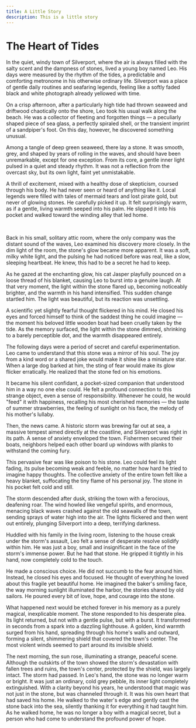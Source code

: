 ```yaml
---
title: A Little Story
description: This is a little story
---
```


# The Heart of Tides

In the quiet, windy town of Silverport, where the air is always filled with the salty scent and the dampness of stones, lived a young boy named Leo. His days were measured by the rhythm of the tides, a predictable and comforting metronome in his otherwise ordinary life. Silverport was a place of gentle daily routines and seafaring legends, feeling like a softly faded black and white photograph already yellowed with time.

On a crisp afternoon, after a particularly high tide had thrown seaweed and driftwood chaotically onto the shore, Leo took his usual walk along the beach. He was a collector of fleeting and forgotten things — a peculiarly shaped piece of sea glass, a perfectly spiraled shell, or the transient imprint of a sandpiper's foot. On this day, however, he discovered something unusual.

Among a tangle of deep green seaweed, there lay a stone. It was smooth, grey, and shaped by years of rolling in the waves, and should have been unremarkable, except for one exception. From its core, a gentle inner light pulsed in a quiet and steady rhythm. It was not a reflection from the overcast sky, but its own light, faint yet unmistakable.

A thrill of excitement, mixed with a healthy dose of skepticism, coursed through his body. He had never seen or heard of anything like it. Local legends were filled with tales of mermaid tears and lost pirate gold, but never of glowing stones. He carefully picked it up. It felt surprisingly warm, as if a gentle, living warmth seeped into his palm. He slipped it into his pocket and walked toward the winding alley that led home.

<br />

Back in his small, solitary attic room, where the only company was the distant sound of the waves, Leo examined his discovery more closely. In the dim light of the room, the stone's glow became more apparent. It was a soft, milky white light, and the pulsing he had noticed before was real, like a slow, sleeping heartbeat. He knew, this had to be a secret he had to keep.

As he gazed at the enchanting glow, his cat Jasper playfully pounced on a loose thread of his blanket, causing Leo to burst into a genuine laugh. At that very moment, the light within the stone flared up, becoming noticeably brighter, and the warmth in his hand intensified. This sudden change startled him. The light was beautiful, but its reaction was unsettling.

A scientific yet slightly fearful thought flickered in his mind. He closed his eyes and forced himself to think of the saddest thing he could imagine — the moment his beloved little wooden boat had been cruelly taken by the tide. As the memory surfaced, the light within the stone dimmed, shrinking to a barely perceptible dot, and the warmth disappeared entirely.

The following days were a period of secret and careful experimentation. Leo came to understand that this stone was a mirror of his soul. The joy from a kind word or a shared joke would make it shine like a miniature star. When a large dog barked at him, the sting of fear would make its glow flicker erratically. He realized that the stone fed on his emotions.

It became his silent confidant, a pocket-sized companion that understood him in a way no one else could. He felt a profound connection to this strange object, even a sense of responsibility. Whenever he could, he would "feed" it with happiness, recalling his most cherished memories — the taste of summer strawberries, the feeling of sunlight on his face, the melody of his mother's lullaby.

Then, the news came. A historic storm was brewing far out at sea, a massive tempest aimed directly at the coastline, and Silverport was right in its path. A sense of anxiety enveloped the town. Fishermen secured their boats, neighbors helped each other board up windows with planks to withstand the coming fury.

This pervasive fear was like poison to his stone. Leo could feel its light fading, its pulse becoming weak and feeble, no matter how hard he tried to imagine happy thoughts. The collective anxiety of the entire town felt like a heavy blanket, suffocating the tiny flame of his personal joy. The stone in his pocket felt cold and still.

The storm descended after dusk, striking the town with a ferocious, deafening roar. The wind howled like vengeful spirits, and enormous, menacing black waves crashed against the old seawalls of the town, sending sprays of water high into the air. The lights flickered and then went out entirely, plunging Silverport into a deep, terrifying darkness.

Huddled with his family in the living room, listening to the house creak under the storm's assault, Leo felt a sense of desperate resolve solidify within him. He was just a boy, small and insignificant in the face of the storm's immense power. But he had that stone. He gripped it tightly in his hand, now completely cold to the touch.

He made a conscious choice. He did not succumb to the fear around him. Instead, he closed his eyes and focused. He thought of everything he loved about this fragile yet beautiful home. He imagined the baker's smiling face, the way morning sunlight illuminated the harbor, the stories shared by old sailors. He poured every bit of love, hope, and courage into the stone.

What happened next would be etched forever in his memory as a purely magical, inexplicable moment. The stone responded to his desperate plea. Its light returned, but not with a gentle pulse, but with a burst. It transformed in seconds from a spark into a dazzling lighthouse. A golden, kind warmth surged from his hand, spreading through his home's walls and outward, forming a silent, shimmering shield that covered the town's center. The most violent winds seemed to part around its invisible shield.

The next morning, the sun rose, illuminating a strange, peaceful scene. Although the outskirts of the town showed the storm's devastation with fallen trees and ruins, the town's center, protected by the shield, was largely intact. The storm had passed. In Leo's hand, the stone was no longer warm or bright. It was just an ordinary, cold grey pebble, its inner light completely extinguished. With a clarity beyond his years, he understood that magic was not just in the stone, but was channeled through it. It was his own heart that had saved his home. He walked to the water's edge and gently cast the stone back into the sea, silently thanking it for everything it had taught him. As he walked home, he was no longer a boy with a magical secret, but a person who had come to understand the profound power of hope.